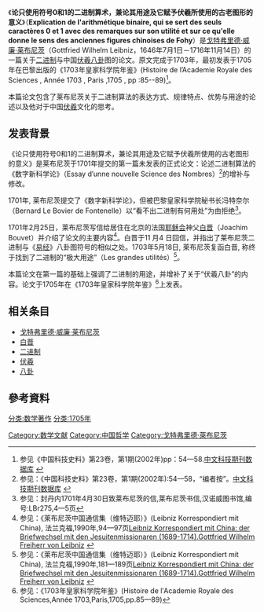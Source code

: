 {{Infobox Book 
  | name           = 论只使用0和1的[[二进制|二进制]]算术，兼论其用途及它赋予[[伏羲|伏羲]]所使用的古老图形的意义
  | image          = Leibniz covering.jpg
  | caption        = 1705年，[[戈特弗里德·威廉·莱布尼茨|戈特弗里德·威廉·莱布尼茨]]于《1703年皇家科学院年鉴》上发表的一篇关于[[二进制|二进制]]与中国[[伏羲|伏羲]][[八卦|八卦]]图的论文。 
  | author         = [[戈特弗里德·威廉·莱布尼茨|戈特弗里德·威廉·莱布尼茨]]
  | country        = [[巴黎|巴黎]]
  | language       = [[法语|法语]]
  | publisher      = 《1703年皇家科学院年鉴》
  | release_date   = 1705年
  | media_type     = 论文
}}
《'''论只使用符号0和1的二进制算术，兼论其用途及它赋予伏羲所使用的古老图形的意义'''》（'''Explication de l'arithmétique binaire, qui se sert des seuls caractères 0 et 1 avec des remarques sur son utilité et sur ce qu'elle donne le sens des anciennes figures chinoises de Fohy'''）是[[戈特弗里德·威廉·莱布尼茨|戈特弗里德·威廉·莱布尼茨]]（Gottfried Wilhelm Leibniz，1646年7月1日－1716年11月14日）的一篇关于[[二进制|二进制]]与中国[[伏羲|伏羲]][[八卦|八卦]]图的论文。原文完成于1703年，最初发表于1705年在巴黎出版的《1703年皇家科学院年鉴》(Histoire de l’Academie Royale des Sciences , Année 1703 , Paris ,1705 , pp :85--89)<ref>参见《中国科技史料》第23卷，第1期(2002年)pp：54—58.[http://www.cqvip.com/qk/91361x/200201/6218593.html 中文科技期刊数据库] {{Wayback|url=http://www.cqvip.com/qk/91361x/200201/6218593.html |date=20170327204840 }}</ref>。
 
本篇论文包含了莱布尼茨关于二进制算法的表达方式、规律特点、优势与用途的论述以及他对于中国[[伏羲|伏羲]]文化的思考。

== 发表背景==
《论只使用符号0和1的二进制算术，兼论其用途及它赋予伏羲所使用的古老图形的意义》是莱布尼茨于1701年提交的第一篇未发表的正式论文：论述二进制算法的《数字新科学论》（Essay d′unne nouvelle Science des Nombres）<ref>参见：《中国科技史料》第23卷，第1期(2002年):54—58，“编者按”。[http://www.cqvip.com/qk/91361x/200201/6218593.html 中文科技期刊数据库] {{Wayback|url=http://www.cqvip.com/qk/91361x/200201/6218593.html |date=20170327204840 }}</ref>的增补与修改。  

1701年, 莱布尼茨提交了《数字新科学论》，但被巴黎皇家科学院秘书长冯特奈尔（Bernard Le Bovier de Fontenelle）以“看不出二进制有何用处”为由拒绝<ref>参见：封丹内1701年4月30日致莱布尼茨的信,莱布尼茨书信,汉诺威图书馆,编号:LBr275,4—5页</ref>。

1701年2月25日，莱布尼茨写信给居住在北京的法国[[耶稣会|耶稣会]]神父[[白晋|白晋]]（Joachim Bouvet）并介绍了论文的主要内容<ref>参见：《莱布尼茨中国通信集（维特迈耶）》(Leibniz Korrespondiert mit China), 法兰克福,1990年,94—97页[https://books.google.com/books/about/Leibniz_Korrespondiert_mit_China.html?id=CuvWAAAAMAAJ Leibniz Korrespondiert mit China: der Briefwechsel mit den Jesuitenmissionaren (1689-1714).Gottfried Wilhelm Freiherr von Leibniz] {{Wayback|url=https://books.google.com/books/about/Leibniz_Korrespondiert_mit_China.html?id=CuvWAAAAMAAJ |date=20161228034234 }}</ref>。白晋于11 月4 日回信，并指出了莱布尼茨二进制与《[[易经|易经]]》八卦图符号的相似之处。1703年5月18日, 莱布尼茨复函白晋, 称终于找到了二进制的“极大用途”（Les grandes utilités）<ref>参见：《莱布尼茨中国通信集（维特迈耶）》(Leibniz Korrespondiert mit China), 法兰克福,1990年,181—189页[https://books.google.com/books/about/Leibniz_Korrespondiert_mit_China.html?id=CuvWAAAAMAAJ Leibniz Korrespondiert mit China: der Briefwechsel mit den Jesuitenmissionaren (1689-1714).Gottfried Wilhelm Freiherr von Leibniz] {{Wayback|url=https://books.google.com/books/about/Leibniz_Korrespondiert_mit_China.html?id=CuvWAAAAMAAJ |date=20161228034234 }}</ref>。

本篇论文在第一篇的基础上强调了二进制的用途，并增补了关于“伏羲八卦”的内容。论文于1705年在《1703年皇家科学院年鉴》<ref>参见：《1703年皇家科学院年鉴》(Histoire de l′Academie Royale des Sciences,Année 1703,Paris,1705,pp.85—89)</ref>上发表。

== 相关条目 ==
{{wikisource|Translation:论只使用符号0和1的二进制算术|论只使用符号0和1的二进制算术}}
* [[戈特弗里德·威廉·莱布尼茨|戈特弗里德·威廉·莱布尼茨]]
* [[白晋|白晋]]
* [[二进制|二进制]]
* [[伏羲|伏羲]]
* [[八卦|八卦]]

== 參考資料 ==
{{reflist|30em}}

[[Category:数学文献|Category:数学文献]]
[[Category:中国哲学|Category:中国哲学]]
[[Category:戈特弗里德·萊布尼茨|Category:戈特弗里德·萊布尼茨]]
[[分类:数学著作|分类:数学著作]]
[[分类:1705年|分类:1705年]]